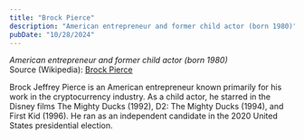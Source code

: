 ```yaml
---
title: "Brock Pierce"
description: "American entrepreneur and former child actor (born 1980)"
pubDate: "10/28/2024"
---
```


*American entrepreneur and former child actor (born 1980)*  
Source (Wikipedia): [Brock Pierce][1]

Brock Jeffrey Pierce is an American entrepreneur known primarily for his work in the cryptocurrency industry. As a child actor, he starred in the Disney films The Mighty Ducks (1992), D2: The Mighty Ducks (1994), and First Kid (1996). He ran as an independent candidate in the 2020 United States presidential election.

[1]: https://en.wikipedia.org/wiki/Brock_Pierce
